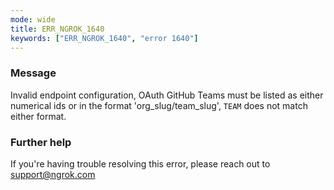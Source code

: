 ```yaml
---
mode: wide
title: ERR_NGROK_1640
keywords: ["ERR_NGROK_1640", "error 1640"]
---
```



### Message

Invalid endpoint configuration, OAuth GitHub Teams must be listed as either numerical ids or in the format 'org_slug/team_slug', `TEAM` does not match either format.

<ErrorDetails />

### Further help

If you're having trouble resolving this error, please reach out to [support@ngrok.com](mailto:support@ngrok.com?subject=Help%20with%20ERR_NGROK_1640)
